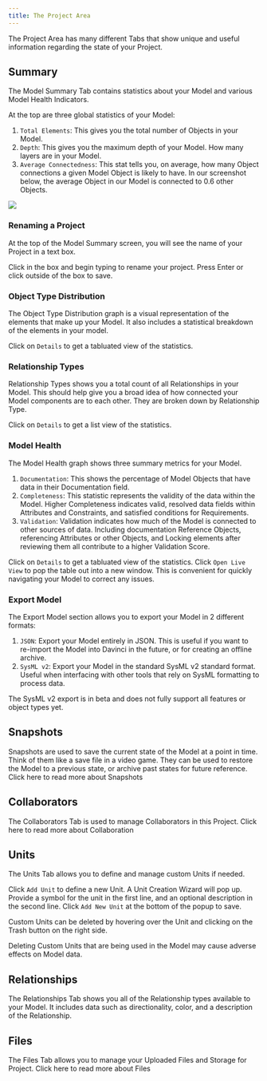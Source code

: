 ```yaml
---
title: The Project Area
---
```

The Project Area has many different Tabs that show unique and useful information regarding the state of your Project.

## Summary
The Model Summary Tab contains statistics about your Model and various Model Health Indicators. 

At the top are three global statistics of your Model:
1. `Total Elements`: This gives you the total number of Objects in your Model.
2. `Depth`: This gives you the maximum depth of your Model. How many layers are in your Model. 
3. `Average Connectedness`: This stat tells you, on average, how many Object connections a given Model Object is likely to have. In our screenshot below, the average Object in our Model is connected to 0.6 other Objects.

<Frame>
    <img noZoom src="/images/Model-Summary.png" /> 
</Frame>

### Renaming a Project
At the top of the Model Summary screen, you will see the name of your Project in a text box. 

Click in the box and begin typing to rename your project. Press Enter or click outside of the box to save.

### Object Type Distribution
The Object Type Distribution graph is a visual representation of the elements that make up your Model. It also includes a statistical breakdown of the elements in your model.

Click on `Details` to get a tabluated view of the statistics.

### Relationship Types
Relationship Types shows you a total count of all Relationships in your Model. This should help give you a broad idea of how connected your Model components are to each other. They are broken down by Relationship Type.

Click on `Details` to get a list view of the statistics.

### Model Health
The Model Health graph shows three summary metrics for your Model. 
1. `Documentation`: This shows the percentage of Model Objects that have data in their Documentation field.
2. `Completeness`: This statistic represents the validity of the data within the Model. Higher Completeness indicates valid, resolved data fields within Attributes and Constraints, and satisfied conditions for Requirements.
3. `Validation`: Validation indicates how much of the Model is connected to other sources of data. Including documentation Reference Objects, referencing Attributes or other Objects, and Locking elements after reviewing them all contribute to a higher Validation Score.

Click on `Details` to get a tabluated view of the statistics. Click `Open Live View` to pop the table out into a new window. This is convenient for quickly navigating your Model to correct any issues.

### Export Model
The Export Model section allows you to export your Model in 2 different formats:

1. `JSON`: Export your Model entirely in JSON. This is useful if you want to re-import the Model into Davinci in the future, or for creating an offline archive.
2. `SysML v2`: Export your Model in the standard SysML v2 standard format. Useful when interfacing with other tools that rely on SysML formatting to process data.

<Warning>
The SysML v2 export is in beta and does not fully support all features or object types yet.
</Warning>


## Snapshots
Snapshots are used to save the current state of the Model at a point in time. Think of them like a save file in a video game. They can be used to restore the Model to a previous state, or archive past states for future reference.
<Card title="Snapshots" horizontal icon="link" href="/v3.0.1/user-guide/overview/snapshots" >
  Click here to read more about Snapshots
</Card>

## Collaborators
The Collaborators Tab is used to manage Collaborators in this Project.
<Card title="Collaboration" horizontal icon="link" href="/v3.0.1/user-guide/overview/collaboration" >
  Click here to read more about Collaboration
</Card>

## Units
The Units Tab allows you to define and manage custom Units if needed. 

Click `Add Unit` to define a new Unit. A Unit Creation Wizard will pop up. Provide a symbol for the unit in the first line, and an optional description in the second line. Click `Add New Unit` at the bottom of the popup to save.

Custom Units can be deleted by hovering over the Unit and clicking on the Trash button on the right side.

<Warning>Deleting Custom Units that are being used in the Model may cause adverse effects on Model data.</Warning>

## Relationships
The Relationships Tab shows you all of the Relationship types available to your Model. It includes data such as directionality, color, and a description of the Relationship.

## Files
The Files Tab allows you to manage your Uploaded Files and Storage for Project.
<Card title="Files" horizontal icon="link" href="/v3.0.1/user-guide/overview/files" >
  Click here to read more about Files
</Card>